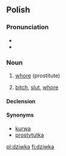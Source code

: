 ==Polish==

===Pronunciation===
*{{IPA|/ˈd͡ʑifka/|lang=pl}}
* {{audio|Pl-dziwka.ogg|Audio}}

===Noun===
{{infl|pl|noun|g=f}}

# {{slang|lang=pl}} [[whore]] (prostitute)
# {{offensive|lang=pl}} [[bitch]], [[slut]], [[whore]]

====Declension====
{{pl-decl-noun-ka|dziw}}

====Synonyms====
* [[kurwa]]
* [[prostytutka]]

[[pl:dziwka]]
[[fi:dziwka]]
